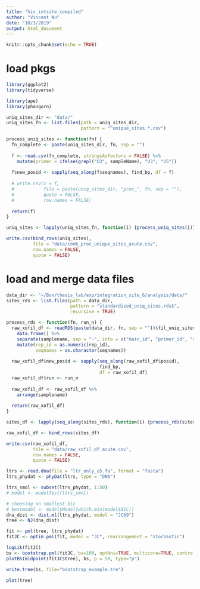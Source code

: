 ```yaml
---
title: "hiv_intsite_compiled"
author: "Vincent Wu"
date: "10/3/2019"
output: html_document
---
```


```r
knitr::opts_chunk$set(echo = TRUE)
```

# load pkgs
```r
library(ggplot2)
library(tidyverse)

library(ape)
library(phangorn)
```

```r
uniq_sites_dir <- "data/"
uniq_sites_fn <- list.files(path = uniq_sites_dir,
                            pattern = "^unique_sites.*.csv")

process_uniq_sites <- function(fn) {
  fn_complete <- paste(uniq_sites_dir, fn, sep = "")
  
  f <- read.csv(fn_complete, stringsAsFactors = FALSE) %>%
    mutate(primer = ifelse(grepl("U3", sampleName), "U3", "U5"))
  
  f$new_posid <- sapply(seq_along(f$seqnames), find_bp, df = f)
  
  # write.csv(x = f,
  #           file = paste(uniq_sites_dir, "proc_", fn, sep = ""),
  #           quote = FALSE,
  #           row.names = FALSE)
  
  return(f)
}

uniq_sites <- lapply(uniq_sites_fn, function(i) {process_uniq_sites(i)})

write.csv(bind_rows(uniq_sites),
          file = "data/comb_proc_unique_sites_acute.csv",
          row.names = FALSE,
          quote = FALSE)
```

# load and merge data files
```r
data_dir <- "~/Box/thesis_lab/exp/integration_site_6/analysis/data/"
sites_rds <- list.files(path = data_dir,
                        pattern = "standardized_uniq_sites.rds$",
                        recursive = TRUE)

process_rds <- function(fn, run_n) {
  raw_xofil_df <- readRDS(paste(data_dir, fn, sep = ""))$fil_uniq_sites %>%
    data.frame() %>%
    separate(samplename, sep = "-", into = c("main_id", "primer_id", "rep_id"), remove = FALSE) %>%
    mutate(rep_id = as.numeric(rep_id),
           seqnames = as.character(seqnames))
  
  raw_xofil_df$new_posid <- sapply(seq_along(raw_xofil_df$posid),
                                   find_bp,
                                   df = raw_xofil_df)
  raw_xofil_df$run <- run_n
  
  raw_xofil_df <- raw_xofil_df %>%
    arrange(samplename)
  
  return(raw_xofil_df)
}

sites_df <- lapply(seq_along(sites_rds), function(i) {process_rds(sites_rds[i], i)})

raw_xofil_df <- bind_rows(sites_df)

write.csv(raw_xofil_df,
          file = "data/raw_xofil_df_acute.csv",
          row.names = FALSE,
          quote = FALSE)
```


```r
ltrs <- read.dna(file = "ltr_only_u5.fa", format = "fasta")
ltrs_phydat <- phyDat(ltrs, type = "DNA")

ltrs_smol <- subset(ltrs_phydat, 1:50)
# model <- modelTest(ltrs_smol)

# choosing on smallest bic
# bestmodel <- model$Model[which.min(model$BIC)]
dna_dist <- dist.ml(ltrs_phydat, model = "JC69")
tree <- NJ(dna_dist)

fit <- pml(tree, ltrs_phydat)
fitJC <- optim.pml(fit, model = "JC", rearrangement = "stochastic")

logLik(fitJC)
bs <- bootstrap.pml(fitJC, bs=100, optNni=TRUE, multicore=TRUE, control = pml.control(trace=0))
plotBS(midpoint(fitJC$tree), bs, p = 50, type="p")

write.tree(bs, file="bootstrap_example.tre")

plot(tree)
```

